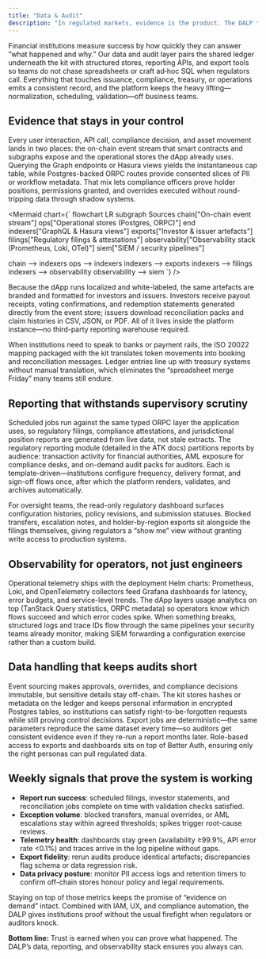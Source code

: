```yaml
---
title: "Data & Audit"
description: "In regulated markets, evidence is the product. The DALP treats reporting, audit, and observability as first-class workflows, not afterthought exports, so institutions can substantiate every decision on demand."
---
```


Financial institutions measure success by how quickly they can answer “what happened and why.” Our data and audit layer pairs the shared ledger underneath the kit with structured stores, reporting APIs, and export tools so teams do not chase spreadsheets or craft ad‑hoc SQL when regulators call. Everything that touches issuance, compliance, treasury, or operations emits a consistent record, and the platform keeps the heavy lifting—normalization, scheduling, validation—off business teams.

## Evidence that stays in your control

Every user interaction, API call, compliance decision, and asset movement lands in two places: the on-chain event stream that smart contracts and subgraphs expose and the operational stores the dApp already uses. Querying the Graph endpoints or Hasura views yields the instantaneous cap table, while Postgres-backed ORPC routes provide consented slices of PII or workflow metadata. That mix lets compliance officers prove holder positions, permissions granted, and overrides executed without round-tripping data through shadow systems.

<Mermaid
  chart={`
flowchart LR
  subgraph Sources
    chain["On-chain event stream"]
    ops["Operational stores (Postgres, ORPC)"]
  end
  indexers["GraphQL & Hasura views"]
  exports["Investor & issuer artefacts"]
  filings["Regulatory filings & attestations"]
  observability["Observability stack (Prometheus, Loki, OTel)"]
  siem["SIEM / security pipelines"]

  chain --> indexers
  ops --> indexers
  indexers --> exports
  indexers --> filings
  indexers --> observability
  observability --> siem
`}
/>

Because the dApp runs localized and white-labeled, the same artefacts are branded and formatted for investors and issuers. Investors receive payout receipts, voting confirmations, and redemption statements generated directly from the event store; issuers download reconciliation packs and claim histories in CSV, JSON, or PDF. All of it lives inside the platform instance—no third-party reporting warehouse required.

When institutions need to speak to banks or payment rails, the ISO 20022 mapping packaged with the kit translates token movements into booking and reconciliation messages. Ledger entries line up with treasury systems without manual translation, which eliminates the “spreadsheet merge Friday” many teams still endure.

## Reporting that withstands supervisory scrutiny

Scheduled jobs run against the same typed ORPC layer the application uses, so regulatory filings, compliance attestations, and jurisdictional position reports are generated from live data, not stale extracts. The regulatory reporting module (detailed in the ATK docs) partitions reports by audience: transaction activity for financial authorities, AML exposure for compliance desks, and on-demand audit packs for auditors. Each is template-driven—institutions configure frequency, delivery format, and sign-off flows once, after which the platform renders, validates, and archives automatically.

For oversight teams, the read-only regulatory dashboard surfaces configuration histories, policy revisions, and submission statuses. Blocked transfers, escalation notes, and holder-by-region exports sit alongside the filings themselves, giving regulators a “show me” view without granting write access to production systems.

## Observability for operators, not just engineers

Operational telemetry ships with the deployment Helm charts: Prometheus, Loki, and OpenTelemetry collectors feed Grafana dashboards for latency, error budgets, and service-level trends. The dApp layers usage analytics on top (TanStack Query statistics, ORPC metadata) so operators know which flows succeed and which error codes spike. When something breaks, structured logs and trace IDs flow through the same pipelines your security teams already monitor, making SIEM forwarding a configuration exercise rather than a custom build.

## Data handling that keeps audits short

Event sourcing makes approvals, overrides, and compliance decisions immutable, but sensitive details stay off-chain. The kit stores hashes or metadata on the ledger and keeps personal information in encrypted Postgres tables, so institutions can satisfy right-to-be-forgotten requests while still proving control decisions. Export jobs are deterministic—the same parameters reproduce the same dataset every time—so auditors get consistent evidence even if they re-run a report months later. Role-based access to exports and dashboards sits on top of Better Auth, ensuring only the right personas can pull regulated data.

## Weekly signals that prove the system is working

- **Report run success**: scheduled filings, investor statements, and reconciliation jobs complete on time with validation checks satisfied.
- **Exception volume**: blocked transfers, manual overrides, or AML escalations stay within agreed thresholds; spikes trigger root-cause reviews.
- **Telemetry health**: dashboards stay green (availability ≥99.9%, API error rate &lt;0.1%) and traces arrive in the log pipeline without gaps.
- **Export fidelity**: rerun audits produce identical artefacts; discrepancies flag schema or data regression risk.
- **Data privacy posture**: monitor PII access logs and retention timers to confirm off-chain stores honour policy and legal requirements.

Staying on top of those metrics keeps the promise of “evidence on demand” intact. Combined with IAM, UX, and compliance automation, the DALP gives institutions proof without the usual firefight when regulators or auditors knock.

**Bottom line:** Trust is earned when you can prove what happened. The DALP’s data, reporting, and observability stack ensures you always can.

